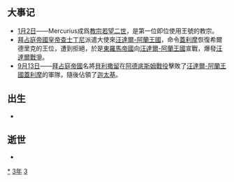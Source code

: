 {{yearTOC|533|北魏'''[[永熙_(北魏孝武帝)|永熙]]二年'''；南朝梁'''[[中大通|中大通]]五年'''；高昌'''[[章和_(麴堅)|章和]]三年'''；劉蠡升'''[[神嘉|神嘉]]九年'''}}

== 大事记 ==
*[[1月2日|1月2日]]——Mercurius成爲[[教宗|教宗]][[若望二世|若望二世]]，是第一位即位使用王號的教宗。
*[[拜占庭帝國皇帝|拜占庭帝國皇帝]][[查士丁尼|查士丁尼]]派遣大使來[[汪達爾-阿蘭王國|汪達爾-阿蘭王國]]，命令[[蓋利摩|蓋利摩]]恢復希爾德里克的王位，遭到拒絕，於是[[東羅馬帝國|東羅馬帝國]]向[[汪達爾-阿蘭王國|汪達爾-阿蘭王國]]宣戰，爆發[[汪達爾戰爭|汪達爾戰爭]]。
*[[9月13日|9月13日]]——[[拜占庭帝國|拜占庭帝國]]名將[[貝利撒留|貝利撒留]]在[[阿德底斯姆戰役|阿德底斯姆戰役]]擊敗了[[汪達爾-阿蘭王國|汪達爾-阿蘭王國]][[蓋利摩|蓋利摩]]的軍隊，隨後佔領了[[迦太基|迦太基]]。

== 出生 ==
*

== 逝世 ==
{{Wikisource year mention}}
*

[[Category:533年|*]]
[[Category:530年代|3年]]
[[Category:6世纪各年|3]]